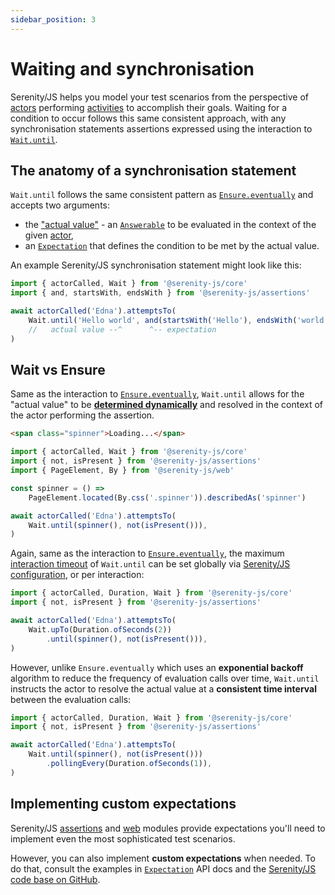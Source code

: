 ```yaml
---
sidebar_position: 3
---
```


# Waiting and synchronisation

Serenity/JS helps you model your test scenarios from the perspective of [actors](/api/core/class/Actor) performing [activities](/api/core/class/Activity) to accomplish their goals.
Waiting for a condition to occur follows this same consistent approach, with any synchronisation statements assertions expressed using the interaction to [`Wait.until`](/api/core/class/Wait#until).

## The anatomy of a synchronisation statement

`Wait.until` follows the same consistent pattern as [`Ensure.eventually`](/api/assertions/class/Ensure#eventually) and accepts two arguments:
- the ["actual value"](http://xunitpatterns.com/ResultVerification.html) - an [`Answerable`](/api/core#Answerable) to be evaluated in the context of the given [actor](/api/core/class/Actor),
- an [`Expectation`](/api/core/class/Expectation) that defines the condition to be met by the actual value.

An example Serenity/JS synchronisation statement might look like this:

```typescript
import { actorCalled, Wait } from '@serenity-js/core'
import { and, startsWith, endsWith } from '@serenity-js/assertions'

await actorCalled('Edna').attemptsTo(
    Wait.until('Hello world', and(startsWith('Hello'), endsWith('world'))),
    //   actual value --^      ^-- expectation
)
```

## Wait vs Ensure

Same as the interaction to [`Ensure.eventually`](/handbook/design/assertions#fault-tolerant-assertions),
`Wait.until` allows for the "actual value" to be [**determined dynamically**](/api/core/class/Question)
and resolved in the context of the actor performing the assertion.

```html
<span class="spinner">Loading...</span>
```

```typescript
import { actorCalled, Wait } from '@serenity-js/core'
import { not, isPresent } from '@serenity-js/assertions'
import { PageElement, By } from '@serenity-js/web'

const spinner = () =>
    PageElement.located(By.css('.spinner')).describedAs('spinner')

await actorCalled('Edna').attemptsTo(
    Wait.until(spinner(), not(isPresent())),
)
```

Again, same as the interaction to [`Ensure.eventually`](/handbook/design/assertions#fault-tolerant-assertions),
the maximum [interaction timeout](/api/core/class/SerenityConfig#interactionTimeout) of `Wait.until`
can be set globally via [Serenity/JS configuration](/api/core/function/configure),
or per interaction:

```typescript
import { actorCalled, Duration, Wait } from '@serenity-js/core'
import { not, isPresent } from '@serenity-js/assertions'

await actorCalled('Edna').attemptsTo(
    Wait.upTo(Duration.ofSeconds(2))
        .until(spinner(), not(isPresent())),
)
```

However, unlike `Ensure.eventually` which uses an **exponential backoff**
algorithm to reduce the frequency of evaluation calls over time, `Wait.until` instructs the actor
to resolve the actual value at a **consistent time interval** between the evaluation calls:

```typescript title="Example web scenario interacting with the widget"
import { actorCalled, Duration, Wait } from '@serenity-js/core'
import { not, isPresent } from '@serenity-js/assertions'

await actorCalled('Edna').attemptsTo(
    Wait.until(spinner(), not(isPresent()))
        .pollingEvery(Duration.ofSeconds(1)),
)
```

## Implementing custom expectations

Serenity/JS [assertions](/api/assertions) and [web](/api/web) modules provide expectations you'll need to implement
even the most sophisticated test scenarios.

However, you can also implement **custom expectations** when needed. To do that, consult the examples in [`Expectation`](/api/core/class/Expectation) API docs
and the [Serenity/JS code base on GitHub](https://github.com/serenity-js/serenity-js).
